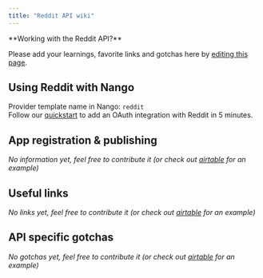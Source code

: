 ```yaml
---
title: "Reddit API wiki"
---
```


<Info>
**Working with the Reddit API?**

Please add your learnings, favorite links and gotchas here by
[editing this page](https://github.com/nangohq/nango/tree/master/docs/docs/providers/reddit.md).

</Info>

## Using Reddit with Nango[](#using-reddit-with-nango "Direct link to Using Reddit with Nango")

Provider template name in Nango: `reddit`  
Follow our [quickstart](/quickstart) to add an OAuth integration with Reddit in
5 minutes.

## App registration & publishing[](#app-registration--publishing "Direct link to App registration & publishing")

_No information yet, feel free to contribute it (or check out
[airtable](/providers/airtable) for an example)_

## Useful links[](#useful-links "Direct link to Useful links")

_No links yet, feel free to contribute it (or check out
[airtable](/providers/airtable) for an example)_

## API specific gotchas[](#api-specific-gotchas "Direct link to API specific gotchas")

_No gotchas yet, feel free to contribute it (or check out
[airtable](/providers/airtable) for an example)_
